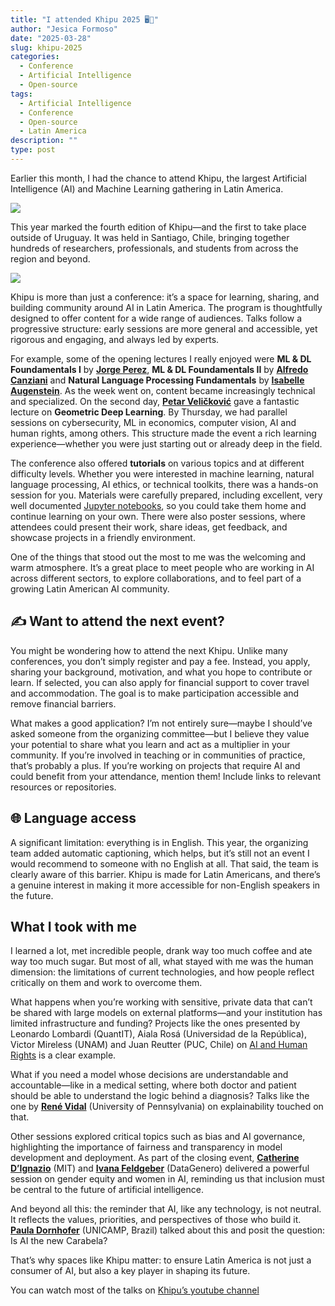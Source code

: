 ```yaml
---
title: "I attended Khipu 2025 🖥🎉️"
author: "Jesica Formoso"
date: "2025-03-28"
slug: khipu-2025
categories:
  - Conference
  - Artificial Intelligence
  - Open-source
tags:
  - Artificial Intelligence
  - Conference
  - Open-source
  - Latin America
description: ""
type: post
---
```


Earlier this month, I had the chance to attend Khipu, the largest Artificial Intelligence (AI) and Machine Learning gathering in Latin America. 

![](../../images/khipu-2025.png)

This year marked the fourth edition of Khipu—and the first to take place outside of Uruguay. It was held in Santiago, Chile, bringing together hundreds of researchers, professionals, and students from across the region and beyond.

![](../../images/mapa-asistentes.jpeg)

Khipu is more than just a conference: it’s a space for learning, sharing, and building community around AI in Latin America. The program is thoughtfully designed to offer content for a wide range of audiences. Talks follow a progressive structure: early sessions are more general and accessible, yet rigorous and engaging, and always led by experts.

For example, some of the opening lectures I really enjoyed were **ML & DL Foundamentals I** by [**Jorge Perez**](https://www.youtube.com/@JorgePerez-pt3qg), **ML & DL Foundamentals II** by [**Alfredo Canziani**](https://atcold.github.io/) and **Natural Language Processing Fundamentals** by [**Isabelle Augenstein**](https://isabelleaugenstein.github.io/). As the week went on, content became increasingly technical and specialized. On the second day, [**Petar Veličković**](https://petar-v.com/) gave a fantastic lecture on **Geometric Deep Learning**. By Thursday, we had parallel sessions on cybersecurity, ML in economics, computer vision, AI and human rights, among others. This structure made the event a rich learning experience—whether you were just starting out or already deep in the field.

The conference also offered **tutorials** on various topics and at different difficulty levels. Whether you were interested in machine learning, natural language processing, AI ethics, or technical toolkits, there was a hands-on session for you. Materials were carefully prepared, including excellent, very well documented [Jupyter notebooks](https://github.com/khipu-ai/practicals-2025), so you could take them home and continue learning on your own. There were also poster sessions, where attendees could present their work, share ideas, get feedback, and showcase projects in a friendly environment.

One of the things that stood out the most to me was the welcoming and warm atmosphere. It's a great place to meet people who are working in AI across different sectors, to explore collaborations, and to feel part of a growing Latin American AI community.

## ✍️ Want to attend the next event?

You might be wondering how to attend the next Khipu. Unlike many conferences, you don’t simply register and pay a fee. Instead, you apply, sharing your background, motivation, and what you hope to contribute or learn. If selected, you can also apply for financial support to cover travel and accommodation. The goal is to make participation accessible and remove financial barriers.

What makes a good application? I’m not entirely sure—maybe I should’ve asked someone from the organizing committee—but I believe they value your potential to share what you learn and act as a multiplier in your community. If you're involved in teaching or in communities of practice, that’s probably a plus. If you're working on projects that require AI and could benefit from your attendance, mention them! Include links to relevant resources or repositories.

## 🌐 Language access

A significant limitation: everything is in English. This year, the organizing team added automatic captioning, which helps, but it’s still not an event I would recommend to someone with no English at all. That said, the team is clearly aware of this barrier. Khipu is made for Latin Americans, and there’s a genuine interest in making it more accessible for non-English speakers in the future.


##  What I took with me

I learned a lot, met incredible people, drank way too much coffee and ate way too much sugar. But most of all, what stayed with me was the human dimension: the limitations of current technologies, and how people reflect critically on them and work to overcome them.

What happens when you're working with sensitive, private data that can't be shared with large models on external platforms—and your institution has limited infrastructure and funding?  Projects like the ones presented by Leonardo Lombardi (QuantIT), Aiala Rosá (Universidad de la República), Victor Mireless (UNAM) and Juan Reutter (PUC, Chile) on [AI and Human Rights](https://www.youtube.com/watch?v=BLt2egXElBc&ab_channel=KHIPUAI) is a clear example. 

What if you need a model whose decisions are understandable and accountable—like in a medical setting, where both doctor and patient should be able to understand the logic behind a diagnosis? Talks like the one by [**René Vidal**](http://vision.jhu.edu/rvidal.html) (University of Pennsylvania) on explainability  touched on that. 

Other sessions explored critical topics such as bias and AI governance, highlighting the importance of fairness and transparency in model development and deployment. As part of the closing event, [**Catherine D’Ignazio**](https://www.media.mit.edu/people/dignazio/overview/) (MIT) and [**Ivana Feldgeber**](https://datagenero.org/equipo/ivana-feldfeber/) (DataGenero) delivered a powerful session on gender equity and women in AI, reminding us that inclusion must be central to the future of artificial intelligence.

And beyond all this: the reminder that AI, like any technology, is not neutral. It reflects the values, priorities, and perspectives of those who build it. [**Paula Dornhofer**](https://khipu.ai/6_paula-dornhofer/) (UNICAMP, Brazil) talked about this and posit the question: Is AI the new Carabela? 

That’s why spaces like Khipu matter: to ensure Latin America is not just a consumer of AI, but also a key player in shaping its future.


You can watch most of the talks on [Khipu's youtube channel](https://www.youtube.com/@khipu_ai)